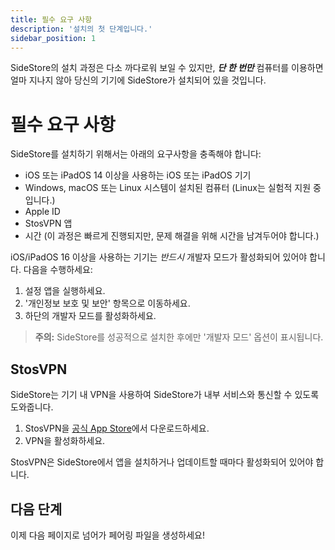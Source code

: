 ```yaml
---
title: 필수 요구 사항
description: '설치의 첫 단계입니다.'
sidebar_position: 1
---
```


SideStore의 설치 과정은 다소 까다로워 보일 수 있지만, ***단 한 번만*** 컴퓨터를 이용하면 얼마 지나지 않아 당신의 기기에 SideStore가 설치되어 있을 것입니다.  

# 필수 요구 사항

SideStore를 설치하기 위해서는 아래의 요구사항을 충족해야 합니다:
- iOS 또는 iPadOS 14 이상을 사용하는 iOS 또는 iPadOS 기기  
- Windows, macOS 또는 Linux 시스템이 설치된 컴퓨터 (Linux는 실험적 지원 중입니다.)
- Apple ID
- StosVPN 앱
- 시간 (이 과정은 빠르게 진행되지만, 문제 해결을 위해 시간을 남겨두어야 합니다.)

iOS/iPadOS 16 이상을 사용하는 기기는 *반드시* 개발자 모드가 활성화되어 있어야 합니다. 다음을 수행하세요:
1. 설정 앱을 실행하세요.
2. '개인정보 보호 및 보안' 항목으로 이동하세요.
3. 하단의 개발자 모드를 활성화하세요.

> **주의:** SideStore를 성공적으로 설치한 후에만 '개발자 모드' 옵션이 표시됩니다.

## StosVPN

SideStore는 기기 내 VPN을 사용하여 SideStore가 내부 서비스와 통신할 수 있도록 도와줍니다.

1. StosVPN을 [공식 App Store](https://apps.apple.com/us/app/stosvpn/id6744003051)에서 다운로드하세요.
2. VPN을 활성화하세요.

StosVPN은 SideStore에서 앱을 설치하거나 업데이트할 때마다 활성화되어 있어야 합니다.

## 다음 단계

이제 다음 페이지로 넘어가 페어링 파일을 생성하세요!
